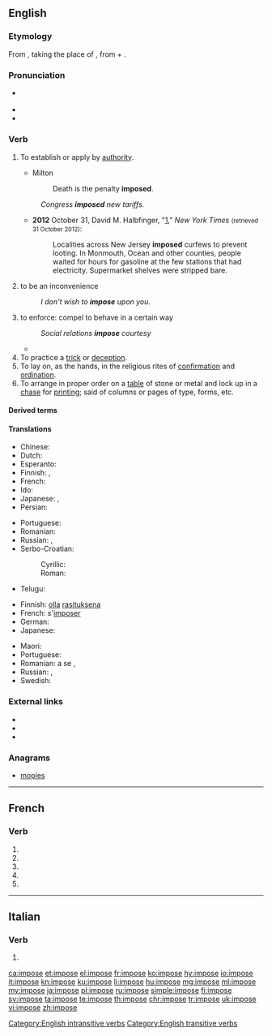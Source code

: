 {{also|imposé}}
==English==

===Etymology===
From {{etyl|frm|en}} {{m|frm|imposer||to lay on, impose}}, taking the place of {{etyl|la|en}} {{m|la|imponere||to lay on, impose}}, from {{m|la|in||on, upon}} + {{m|la|ponere||to put place}}.

===Pronunciation===
* {{a|US}} {{IPA|/ɪmˈpoʊz/|lang=en}}
* {{audio|en-us-impose.ogg|Audio (US)|lang=en}}
* {{rhymes|əʊz|lang=en}}

===Verb===
{{en-verb|impos}}

# {{label|en|transitive}} To establish or apply by [[authority]].
#* Milton
#*: Death is the penalty '''imposed'''.
#: ''Congress '''imposed''' new tariffs.''
#* '''2012''' October 31, David M. Halbfinger, "[http://www.nytimes.com/2012/11/01/nyregion/new-jersey-continues-to-cope-with-hurricane-sandy.html?hp]," ''New York Times'' <small>(retrieved 31 October 2012)</small>:
#*: Localities across New Jersey '''imposed''' curfews to prevent looting. In Monmouth, Ocean and other counties, people waited for hours for gasoline at the few stations that had electricity. Supermarket shelves were stripped bare.
# {{label|en|intransitive}} to be an inconvenience
#: ''I don't wish to '''impose''' upon you.''
# to enforce: compel to behave in a certain way
#: ''Social relations '''impose''' courtesy''
#* {{quote-journal
|date=December 10, 2011
|author=Arindam Rej
|title=Norwich 4 - 2 Newcastle
|work=BBC Sport
|url=http://news.bbc.co.uk/sport2/hi/football/eng_prem/16015486.stm
|page=
|passage=Norwich soon began '''imposing''' themselves on that patched-up defence with Holt having their best early chance, only to see it blocked by Simpson.}}
# To practice a [[trick]] or [[deception]].
# To lay on, as the hands, in the religious rites of [[confirmation]] and [[ordination]].
# To arrange in proper order on a [[table]] of stone or metal and lock up in a [[chase]] for [[print]]ing; said of columns or pages of type, forms, etc.

====Derived terms====
{{der3|title=Terms derived from "impose"|[[imposition]]|[[superimpose]]|[[imposure]]}}

====Translations====
{{trans-top|to establish or apply by authority}}
* Chinese: {{t+|cmn|强加|sc=Hani}}
* Dutch: {{t+|nl|opleggen}}
* Esperanto: {{t|eo|imponi}}
* Finnish: {{t+|fi|määrätä}}, {{t+|fi|säätää}}
* French: {{t+|fr|imposer}}
* Ido: {{t+|io|aplikar}}
* Japanese: {{t|ja|強要する|tr=きょうようする, kyōyō-suru|sc=Jpan}}, {{t|ja|強いる|tr=しいる, shiiru|sc=Jpan}}
* Persian: {{t+|fa|برنهادن|tr=barnehādan}}
{{trans-mid}}
* Portuguese: {{t+|pt|impor}}
* Romanian: {{t+|ro|impune}}
* Russian: {{t+|ru|облага́ть}}, {{t+|ru|налага́ть}}
* Serbo-Croatian:
*: Cyrillic: {{t|sh|наметнути}}
*: Roman: {{t+|sh|nametnuti}}
* Telugu: {{t+|te|విధించు|tr=vidhimchu}}
{{trans-bottom}}

{{trans-top|to be an inconvenience}}
* Finnish: [[olla]] [[rasituksena]]
* French: s'[[imposer]]
* German: {{t|de|auferlegen}}
* Japanese: {{t+|ja|課す|tr=かす, kasu|sc=Jpan}}
{{trans-mid}}
* Maori: {{t|mi|māminga}}
* Portuguese: {{t+|pt|abusar}}
* Romanian: a se {{t+|ro|impune}}, {{t+|ro|dicta}}
* Russian: {{t+|ru|навязыва́ться|impf}} {{qualifier|intransitive}}, {{t+|ru|навяза́ться|pf}} {{qualifier|intransitive}}
* Swedish: {{t|sv|vara till besvär}}
{{trans-bottom}}

===External links===
* {{R:Webster 1913}}
* {{R:Century 1911}}
* {{R:OneLook}}

===Anagrams===
* [[mopies#English|mopies]]

[[Category:English intransitive verbs]]
[[Category:English transitive verbs]]

----

==French==

===Verb===
{{fr-verb-form}}

# {{inflection of|imposer||1|s|pres|indc|lang=fr}}
# {{inflection of|imposer||3|s|pres|indc|lang=fr}}
# {{inflection of|imposer||1|s|pres|subj|lang=fr}}
# {{inflection of|imposer||3|s|pres|subj|lang=fr}}
# {{inflection of|imposer||2|s|impr|lang=fr}}

----

==Italian==

===Verb===
{{head|it|verb form}}

# {{inflection of|imporre||3|s|phis|lang=it}}

[[ca:impose]]
[[et:impose]]
[[el:impose]]
[[fr:impose]]
[[ko:impose]]
[[hy:impose]]
[[io:impose]]
[[it:impose]]
[[kn:impose]]
[[ku:impose]]
[[li:impose]]
[[hu:impose]]
[[mg:impose]]
[[ml:impose]]
[[my:impose]]
[[ja:impose]]
[[pl:impose]]
[[ru:impose]]
[[simple:impose]]
[[fi:impose]]
[[sv:impose]]
[[ta:impose]]
[[te:impose]]
[[th:impose]]
[[chr:impose]]
[[tr:impose]]
[[uk:impose]]
[[vi:impose]]
[[zh:impose]]